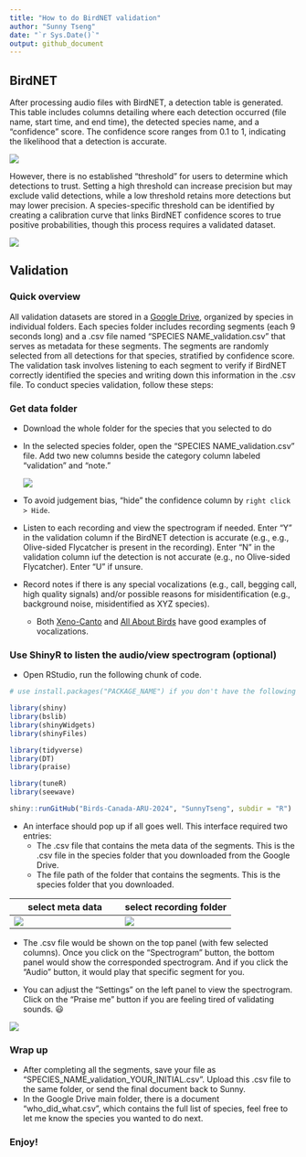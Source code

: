 ```yaml
---
title: "How to do BirdNET validation"
author: "Sunny Tseng"
date: "`r Sys.Date()`"
output: github_document
---
```


## BirdNET

After processing audio files with BirdNET, a detection table is generated. This table includes columns detailing where each detection occurred (file name, start time, and end time), the detected species name, and a "confidence" score. The confidence score ranges from 0.1 to 1, indicating the likelihood that a detection is accurate.

![](images/clipboard-2272557262.png)

However, there is no established "threshold" for users to determine which detections to trust. Setting a high threshold can increase precision but may exclude valid detections, while a low threshold retains more detections but may lower precision. A species-specific threshold can be identified by creating a calibration curve that links BirdNET confidence scores to true positive probabilities, though this process requires a validated dataset.

![](images/Fig4_calibration_curves_logistic.PNG)

## Validation

### Quick overview

All validation datasets are stored in a [Google Drive](https://drive.google.com/drive/folders/1y5mlKvnEp9t8HED9-M25pRX1BoReqx8V?usp=sharing), organized by species in individual folders. Each species folder includes recording segments (each 9 seconds long) and a .csv file named "SPECIES NAME_validation.csv" that serves as metadata for these segments. The segments are randomly selected from all detections for that species, stratified by confidence score. The validation task involves listening to each segment to verify if BirdNET correctly identified the species and writing down this information in the .csv file. To conduct species validation, follow these steps:

### Get data folder

-   Download the whole folder for the species that you selected to do

-   In the selected species folder, open the “SPECIES NAME_validation.csv” file. Add two new columns beside the category column labeled “validation” and “note.”

    ![](images/clipboard-2616478320.png)

-   To avoid judgement bias, "hide" the confidence column by `right click > Hide`.

-   Listen to each recording and view the spectrogram if needed. Enter "Y" in the validation column if the BirdNET detection is accurate (e.g., e.g., Olive-sided Flycatcher is present in the recording). Enter "N" in the validation column iuf the detection is not accurate (e.g., no Olive-sided Flycatcher). Enter "U" if unsure.

-   Record notes if there is any special vocalizations (e.g., call, begging call, high quality signals) and/or possible reasons for misidentification (e.g., background noise, misidentified as XYZ species).

    -   Both [Xeno-Canto](https://xeno-canto.org/species/Contopus-cooperi?view=3) and [All About Birds](https://www.allaboutbirds.org/guide/Olive-sided_Flycatcher/sounds) have good examples of vocalizations.

### Use ShinyR to listen the audio/view spectrogram (optional)

-   Open RStudio, run the following chunk of code.

```r
# use install.packages("PACKAGE_NAME") if you don't have the following required packages installed yet

library(shiny) 
library(bslib)
library(shinyWidgets) 
library(shinyFiles)

library(tidyverse)
library(DT)
library(praise)

library(tuneR)
library(seewave)

shiny::runGitHub("Birds-Canada-ARU-2024", "SunnyTseng", subdir = "R")
```

-   An interface should pop up if all goes well. This interface required two entries:
    -   The .csv file that contains the meta data of the segments. This is the .csv file in the species folder that you downloaded from the Google Drive.
    -   The file path of the folder that contains the segments. This is the species folder that you downloaded.

| select meta data                     | select recording folder              |
|------------------------------------|------------------------------------|
| ![](images/clipboard-3018843216.png) | ![](images/clipboard-1068388884.png) |

-   The .csv file would be shown on the top panel (with few selected columns). Once you click on the "Spectrogram" button, the bottom panel would show the corresponded spectrogram. And if you click the "Audio" button, it would play that specific segment for you.

-   You can adjust the "Settings" on the left panel to view the spectrogram. Click on the "Praise me" button if you are feeling tired of validating sounds. 😃

![](images/clipboard-2147672079.png)

### Wrap up

-   After completing all the segments, save your file as “SPECIES_NAME_validation_YOUR_INITIAL.csv”. Upload this .csv file to the same folder, or send the final document back to Sunny.
-   In the Google Drive main folder, there is a document "who_did_what.csv", which contains the full list of species, feel free to let me know the species you wanted to do next.

### Enjoy!
